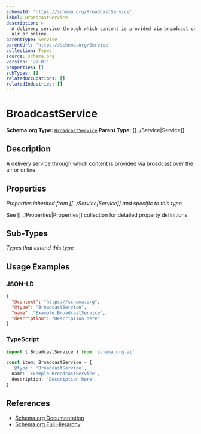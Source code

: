 ```yaml
---
schemaId: 'https://schema.org/BroadcastService'
label: BroadcastService
description: >-
  A delivery service through which content is provided via broadcast over the
  air or online.
parentType: Service
parentUrl: 'https://schema.org/Service'
collection: Types
source: schema.org
version: '27.01'
properties: []
subTypes: []
relatedOccupations: []
relatedIndustries: []
---
```

# BroadcastService

**Schema.org Type:** [`BroadcastService`](https://schema.org/BroadcastService)
**Parent Type:** [[../Service|Service]]

## Description

A delivery service through which content is provided via broadcast over the air or online.

## Properties

*Properties inherited from [[../Service|Service]] and specific to this type*

See [[../Properties|Properties]] collection for detailed property definitions.

## Sub-Types

*Types that extend this type*

## Usage Examples

### JSON-LD

```json
{
  "@context": "https://schema.org",
  "@type": "BroadcastService",
  "name": "Example BroadcastService",
  "description": "Description here"
}
```

### TypeScript

```typescript
import { BroadcastService } from 'schema.org.ai'

const item: BroadcastService = {
  '@type': 'BroadcastService',
  name: 'Example BroadcastService',
  description: 'Description here',
}
```

## References

- [Schema.org Documentation](https://schema.org/BroadcastService)
- [Schema.org Full Hierarchy](https://schema.org/docs/full.html)
